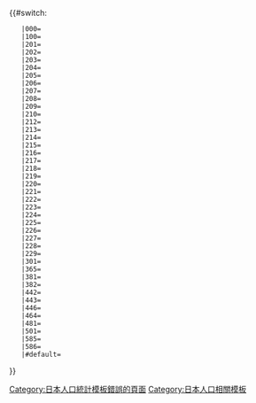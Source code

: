 <includeonly>{{#switch:{{{1}}}
	|000={{日本人口統計/fluctuation_2020|4667928|4992140|5144892|5278050|5405040|5401877|5550574|5590601|5588133|5534800|5465002|8}}<!--兵庫縣-->
	|100={{日本人口統計/fluctuation_2020|1288930|1360605|1367390|1410834|1477410|1423792|1493398|1525393|1544200|1537272|1525152|9}}
	|201={{日本人口統計/fluctuation_2020|447666|479360|494825|506101|509129|527854|534969|536232|536270|535644|530495|9}}
	|202={{日本人口統計/fluctuation_2020|553696|545783|523650|509115|498999|488586|466187|462647|453748|452563|459593|1}}
	|203={{日本人口統計/fluctuation_2020|206532|234905|254869|263363|270722|287606|293117|291027|290959|293409|303601|7}}
	|204={{日本人口統計/fluctuation_2020|377043|400622|410329|421267|426909|390389|438105|465337|482640|487850|485587|10}}
	|205={{日本人口統計/fluctuation_2020|56171|55022|54826|55048|54049|52839|52248|50030|47254|44258|41236|1}}
	|206={{日本人口統計/fluctuation_2020|70938|76211|81745|87127|87524|75032|83834|90590|93238|95350|93922|10}}
	|207={{日本人口統計/fluctuation_2020|153763|171978|178228|182731|186134|188431|192159|192250|196127|196883|198138|10}}
	|208={{日本人口統計/fluctuation_2020|40657|42008|41498|39868|36871|36103|34320|32475|31158|30129|28355|2}}
	|209={{日本人口統計/fluctuation_2020|94732|95687|96448|96086|94163|93859|92752|89208|85592|82250|77489|3}}
	|210={{日本人口統計/fluctuation_2020|140344|183280|212233|227311|239803|260567|266170|267100|266937|267435|260678|10}}
	|212={{日本人口統計/fluctuation_2020|45942|49583|51046|52374|51131|51426|52077|51794|50523|48567|45892|4}}
	|213={{日本人口統計/fluctuation_2020|45964|46182|46380|46889|46220|46339|45718|43953|42802|40866|38673|4}}
	|214={{日本人口統計/fluctuation_2020|127179|162624|183628|194273|201862|202544|213037|219862|225700|224903|226432|9}}
	|215={{日本人口統計/fluctuation_2020|49071|63746|78297|82636|84445|86562|86117|84361|81009|77178|75294|6}}
	|216={{日本人口統計/fluctuation_2020|68900|77080|85463|91434|93273|97632|96020|94813|93901|91030|87722|6}}
	|217={{日本人口統計/fluctuation_2020|87127|115773|129834|136376|141253|144539|153762|157668|156423|156375|152321|8}}
	|218={{日本人口統計/fluctuation_2020|37623|40576|43574|45686|46007|48214|49432|49761|49680|48580|47562|8}}
	|219={{日本人口統計/fluctuation_2020|33090|35261|36529|40716|64560|96279|111737|113572|114216|112691|109238|9}}
	|220={{日本人口統計/fluctuation_2020|48354|50161|51051|52107|51784|51706|51104|49396|47993|44313|42700|4}}
	|221={{日本人口統計/fluctuation_2020|43428|42026|41685|41144|41802|44752|46325|45245|43263|41490|39611|7}}
	|222={{日本人口統計/fluctuation_2020|36716|34919|33979|33595|32092|31290|30110|28306|26501|24288|22129|1}}
	|223={{日本人口統計/fluctuation_2020|72441|72401|72982|74103|73659|73988|72862|70810|67757|64660|61471|4}}
	|224={{日本人口統計/fluctuation_2020|58072|57813|57744|57690|57526|56664|54979|52283|49834|46912|44137|1}}
	|225={{日本人口統計/fluctuation_2020|39506|37763|36850|37149|36625|36766|36069|34791|32814|30805|28989|1}}
	|226={{日本人口統計/fluctuation_2020|61675|59298|57650|56306|54643|53235|51884|49078|46459|43977|41967|1}}
	|227={{日本人口統計/fluctuation_2020|48558|48791|49084|48980|48454|47685|45460|43302|40938|37773|34819|3}}
	|228={{日本人口統計/fluctuation_2020|32149|32410|34275|36401|38270|39743|40688|39970|40181|40310|40645|7}}
	|229={{日本人口統計/fluctuation_2020|73058|78363|81167|82934|83045|83431|83207|81561|80518|77419|74316|6}}
	|301={{日本人口統計/fluctuation_2020|7032|7940|11526|14430|21558|27130|29094|30021|31739|30838|29680|9}}
	|365={{日本人口統計/fluctuation_2020|26282|26252|26095|26179|25745|25440|25331|24304|23104|21200|19261|1}}
	|381={{日本人口統計/fluctuation_2020|21140|23425|27609|29579|30603|31377|32054|31944|31026|31020|30268|7}}
	|382={{日本人口統計/fluctuation_2020|13116|20011|26527|29757|30813|33583|33766|33545|33183|33739|33604|7}}
	|442={{日本人口統計/fluctuation_2020|14686|14915|15230|15354|15105|15060|14812|14150|13288|12300|11231|4}}
	|443={{日本人口統計/fluctuation_2020|16637|17603|18089|18787|19913|19854|19582|20669|19830|19738|19377|8}}
	|446={{日本人口統計/fluctuation_2020|14659|14517|14401|14266|14492|13829|13500|13077|12289|11452|10616|1}}
	|464={{日本人口統計/fluctuation_2020|20457|24751|26686|29663|30477|31634|31960|32555|33438|33690|33477|9}}
	|481={{日本人口統計/fluctuation_2020|16902|17448|18388|18900|18781|18849|18419|17603|16636|15224|13879|4}}
	|501={{日本人口統計/fluctuation_2020|26410|25600|24874|24516|23827|23341|22337|21012|19265|17510|15863|1}}
	|585={{日本人口統計/fluctuation_2020|28321|27571|26694|25964|25136|24298|23271|21439|19696|18070|16064|1}}
	|586={{日本人口統計/fluctuation_2020|22961|21876|21514|21011|20226|19629|18601|17467|16004|14819|13318|1}}
	|#default=[[Category:日本人口統計模板錯誤的頁面]]
}}</includeonly><noinclude>
[[Category:日本人口相關模板]]
</noinclude>